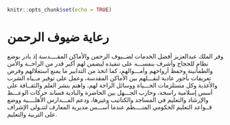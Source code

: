 

```r
knitr::opts_chunk$set(echo = TRUE)
```

# رعاية ضيوف الرحمن{-}

وفر الملك عبدالعزيز أفضل الخدمات لضــيوف الرحمن والأماكن المقــــدسة إذ بادر بوضع نظام للحجاج وأشرف بنفســـه على تنفيذه ليضمن لهم أكبر قدر من الراحــة والأمن والطمأنينة وحفظ أرواحهم وأمـــوالهم، كما اتخذ من التدابير ما يمنع استغلالهم وفرض تعريفات بأجور عادية لنقـــلهم بين الأماكن المقدسة، وعمل على توفير مــياه الشرب والأغذية وكل مستلزمات الحـــياة ووسائل الراحة لهم، واهتم بنشر العلم والثقــافة على أسس إسلامية راسخة، وحارب الجـــهل بين الحاضرة والبادية فساند حركات الوعـــظ والإرشاد والتعليم في المساجد والكتاتيب وغيرها، ودعم المـــدارس الأهلــــية ووضع قــواعد التعليم الحكومي المنــــظم عندما أســـس مديرية المعارف لتتـولى الإشراف على التربية والتعليم.